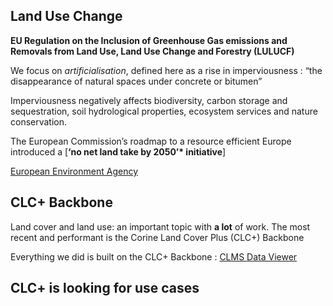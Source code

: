 ## Land Use Change
**EU Regulation on the Inclusion of Greenhouse Gas emissions and Removals from Land Use, Land Use Change and Forestry (LULUCF)**

We focus on *artificialisation*, defined here as a rise in imperviousness :
"the disappearance of natural spaces under concrete or bitumen"

Imperviousness negatively affects biodiversity, carbon storage and sequestration, soil hydrological properties, ecosystem services and nature conservation.

The European Commission’s roadmap to a resource efficient Europe introduced a [**‘no net land take by 2050’* initiative**]

[European Environment Agency](https://www.eionet.europa.eu/etcs/etc-di/products/etc-di-report-2024-3-analysis-of-usability-of-imperviousness-and-clc-backbone-data-for-mapping-sealed-areas)

## CLC+ Backbone
Land cover and land use: an important topic with **a lot** of work. The most recent and performant is the Corine Land Cover Plus (CLC+) Backbone

Everything we did is built on the CLC+ Backbone :
[CLMS Data Viewer](https://land.copernicus.eu/en/map-viewer)

## CLC+ is looking for use cases
[](../img/looking_for_use_cases.png){width=75% fig-align="center"}